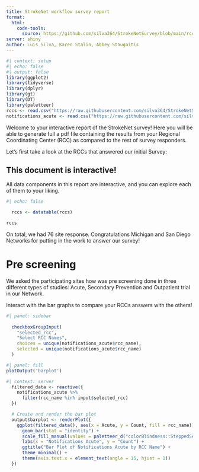 ---
title: StrokeNet workflow survey report
format: 
  html:
    code-tools: 
      source: https://github.com/silva364/StrokeNetSurvey/blob/main/rccsurvey2023.qmd
server: shiny
author: Luis Silva, Karen Stalin, Abbey Staugaitis
---

```{r}
#| context: setup
#| echo: false
#| output: false
library(ggplot2)
library(tidyverse)
library(dplyr)
library(gt)
library(DT)
library(paletteer)
rccs <- read.csv("https://raw.githubusercontent.com/silva364/StrokeNetSurvey/main/treateddata/rcc.csv")
notifications_acute <- read.csv("https://raw.githubusercontent.com/silva364/StrokeNetSurvey/main/treateddata/notifications_acute.csv")

```

Welcome to your interactive report of the StrokeNet survey! Here you will be able to generate full a pdf file containing the results from your Regional Coordinating Center (RCC) as compared to the rest of survey responders.

Let's first take a look at the RCCs that answered our initial Survey:

::: callout-tip
## This document is interactive!

All data components in this report are interactive, and you can explore each of them to your liking.
:::

```{r}
#| echo: false

  rccs <- datatable(rccs)

rccs
```

On total, we had 76 site response. Congratulations Michigan and San Diego Networks for putting in the work to answer our survey!

# Pre screening

We asked the participating sites how was pre screening done in three different types of studies: Acute, Secondary Prevention and Outpatient trial in our Network.

Interact with the bar graphs to compare your RCCs answers with the others!

```{r}
#| panel: sidebar
  
  checkboxGroupInput(
    "selected_rcc",
    "Select RCC Names",
    choices = unique(notifications_acute$rcc_name),
    selected = unique(notifications_acute$rcc_name)
  )
```

```{r}
#| panel: fill
plotOutput('barplot')
```

```{r}
#| context: server
  filtered_data <- reactive({
    notifications_acute %>%
      filter(rcc_name %in% input$selected_rcc)
  })

  # Create and render the bar plot
  output$barplot <- renderPlot({
    ggplot(filtered_data(), aes(x = Acute, y = Count, fill = rcc_name)) +
      geom_bar(stat = "identity") +
      scale_fill_manual(values = paletteer_d("colorBlindness::SteppedSequential5Steps")) +
      labs(x = "Notifications Acute", y = "Count") +
      ggtitle("Bar Plot of Notifications Acute by RCC Name") +
      theme_minimal() +
      theme(axis.text.x = element_text(angle = 15, hjust = 1))
  })


```





